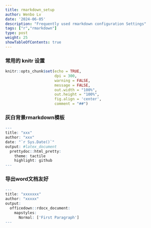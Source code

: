 ```yaml
---
title: rmarkdown_setup
author: Wenbo Lv
date: '2024-06-05'
description: "Frequently used rmarkdown configuration Settings"
tags: ["r","rmarkdown"]
type: post
weight: 25
showTableOfContents: true
---
```


### 常用的 knitr 设置

```r
knitr::opts_chunk$set(echo = TRUE,
                      dpi = 300,
                      warning = FALSE,
                      message = FALSE,
                      out.width = "100%",
                      out.height = "100%",
                      fig.align = 'center',
                      comment = "##")
```
### 灰白背景rmarkdown模板

```r
---
title: "xxx"
author: "xxx"
date: "`r Sys.Date()`"
output: #latex_document
  prettydoc::html_pretty:
    theme: tactile
    highlight: github
---
```

### 导出word文档友好

```r
---
title: "xxxxxxx"
author: "xxxxx"
output: 
  officedown::rdocx_document:
    mapstyles:
      Normal: ['First Paragraph']
---
```


